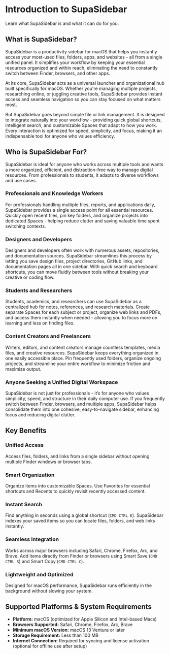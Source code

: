 # Introduction to SupaSidebar
Learn what SupaSidebar is and what it can do for you.

## What is SupaSidebar?

SupaSidebar is a productivity sidebar for macOS that helps you instantly access your most-used files, folders, apps, and websites - all from a single unified panel. It simplifies your workflow by keeping your essential resources organized and within reach, eliminating the need to constantly switch between Finder, browsers, and other apps.

At its core, SupaSidebar acts as a universal launcher and organizational hub built specifically for macOS. Whether you're managing multiple projects, researching online, or juggling creative tools, SupaSidebar provides instant access and seamless navigation so you can stay focused on what matters most.

But SupaSidebar goes beyond simple file or link management. It is designed to integrate naturally into your workflow - providing quick global shortcuts, intelligent search, and customizable Spaces that adapt to how you work. Every interaction is optimized for speed, simplicity, and focus, making it an indispensable tool for anyone who values efficiency.


## Who is SupaSidebar For?

SupaSidebar is ideal for anyone who works across multiple tools and wants a more organized, efficient, and distraction-free way to manage digital resources. From professionals to students, it adapts to diverse workflows and use cases.

### Professionals and Knowledge Workers
For professionals handling multiple files, reports, and applications daily, SupaSidebar provides a single access point for all essential resources. Quickly open recent files, pin key folders, and organize projects into dedicated Spaces - helping reduce clutter and saving valuable time spent switching contexts.

### Designers and Developers
Designers and developers often work with numerous assets, repositories, and documentation sources. SupaSidebar streamlines this process by letting you save design files, project directories, GitHub links, and documentation pages all in one sidebar. With quick search and keyboard shortcuts, you can move fluidly between tools without breaking your creative or coding flow.

### Students and Researchers
Students, academics, and researchers can use SupaSidebar as a centralized hub for notes, references, and research materials. Create separate Spaces for each subject or project, organize web links and PDFs, and access them instantly when needed - allowing you to focus more on learning and less on finding files.

### Content Creators and Freelancers
Writers, editors, and content creators manage countless templates, media files, and creative resources. SupaSidebar keeps everything organized in one easily accessible place. Pin frequently used folders, organize ongoing projects, and streamline your entire workflow to minimize friction and maximize output.

### Anyone Seeking a Unified Digital Workspace
SupaSidebar is not just for professionals - it’s for anyone who values simplicity, speed, and structure in their daily computer use. If you frequently switch between Finder, browsers, and multiple apps, SupaSidebar helps consolidate them into one cohesive, easy-to-navigate sidebar, enhancing focus and reducing digital clutter.


## Key Benefits

### Unified Access
Access files, folders, and links from a single sidebar without opening multiple Finder windows or browser tabs.

### Smart Organization
Organize items into customizable Spaces. Use Favorites for essential shortcuts and Recents to quickly revisit recently accessed content.

### Instant Search
Find anything in seconds using a global shortcut (`CMD CTRL K`). SupaSidebar indexes your saved items so you can locate files, folders, and web links instantly.

### Seamless Integration
Works across major browsers including Safari, Chrome, Firefox, Arc, and Brave. Add items directly from Finder or browsers using Smart Save (`CMD CTRL S`) and Smart Copy (`CMD CTRL C`).

### Lightweight and Optimized
Designed for macOS performance, SupaSidebar runs efficiently in the background without slowing your system.


## Supported Platforms & System Requirements

- **Platform:** macOS (optimized for Apple Silicon and Intel-based Macs)  
- **Browsers Supported:** Safari, Chrome, Firefox, Arc, Brave  
- **Minimum macOS Version:** macOS 13 Ventura or later  
- **Storage Requirement:** Less than 100 MB  
- **Internet Connection:** Required for syncing and license activation (optional for offline use after setup)